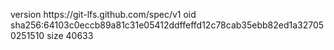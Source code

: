 version https://git-lfs.github.com/spec/v1
oid sha256:64103c0eccb89a81c31e05412ddffeffd12c78cab35ebb82ed1a327050251510
size 40633
